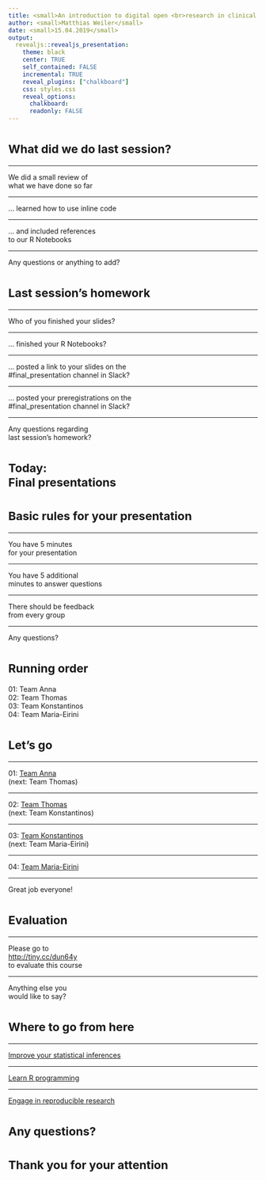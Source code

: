 ```yaml
---
title: <small>An introduction to digital open <br>research in clinical psychology</small>
author: <small>Matthias Weiler</small>
date: <small>15.04.2019</small>
output:
  revealjs::revealjs_presentation:
    theme: black
    center: TRUE
    self_contained: FALSE
    incremental: TRUE
    reveal_plugins: ["chalkboard"]
    css: styles.css
    reveal_options:
      chalkboard: 
      readonly: FALSE
---
```



# <small> What did we do last session?</small>

----

We did a small review of  
what we have done so far

----

... learned how to use inline code

----

... and included references  
to our R Notebooks

----

Any questions or anything to add?



# <small>Last session's homework</small>

----

Who of you finished your slides?

----

... finished your R Notebooks?

----

... posted a link to your slides on the  
\#final_presentation channel in Slack?

----

... posted your preregistrations  on the  
\#final_presentation channel in Slack?

----

Any questions regarding  
last session's homework?



# <small>Today:<br>Final presentations</small>



# <small>Basic rules for your presentation</small>

----

You have 5 minutes  
for your presentation

----

You have 5 additional  
minutes to answer questions

----

There should be feedback  
from every group

----

Any questions?



# <small>Running order</small>

01: Team Anna  
02: Team Thomas  
03: Team Konstantinos  
04: Team Maria-Eirini  



# <small>Let's go</small>

----

01: [Team Anna](https://annamakavou.github.io/ann)  
(next: Team Thomas)  

----

02: [Team Thomas](https://thomastsih.github.io/ThomasDAAD//RmarkdownPresentationFinal.html)  
(next: Team Konstantinos)  

----

03: [Team Konstantinos](https://metallinoskonstantinos.github.io/MetallinosKon/)  
(next: Team Maria-Eirini)  

----

04: [Team Maria-Eirini](https://mariaeirininaka.github.io/MariaEirini/slides.html)  

----

Great job everyone!



# <small>Evaluation</small>

----

Please go to  
[http://tiny.cc/dun64y](http://tiny.cc/dun64y)  
to evaluate this course

----

Anything else you  
would like to say?



# <small>Where to go from here</small>

----

[Improve your statistical inferences](https://www.coursera.org/learn/statistical-inferences)

----

[Learn R programming](https://www.coursera.org/learn/r-programming)

----

[Engage in reproducible research](https://www.coursera.org/learn/reproducible-research)



# <small>Any questions?</small>



# <small>Thank you for your attention</small>
